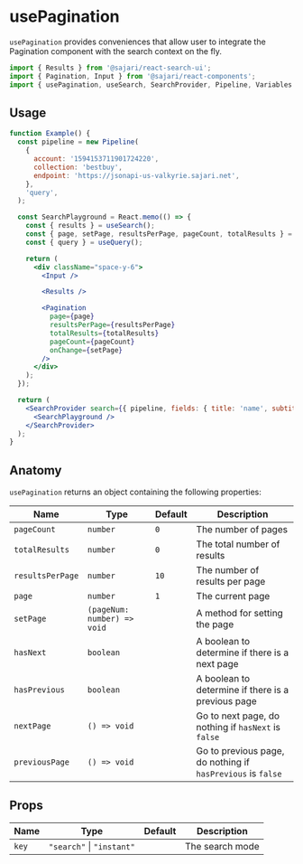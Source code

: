 
<SEO
  title="usePagination"
  description="usePagination provides conveniences that allow user to integrate the Pagination component with the search context on the fly."
/>

# usePagination

`usePagination` provides conveniences that allow user to integrate the Pagination component with the search context on the fly.

```js
import { Results } from '@sajari/react-search-ui';
import { Pagination, Input } from '@sajari/react-components';
import { usePagination, useSearch, SearchProvider, Pipeline, Variables } from '@sajari/react-hooks';
```

## Usage

```jsx
function Example() {
  const pipeline = new Pipeline(
    {
      account: '1594153711901724220',
      collection: 'bestbuy',
      endpoint: 'https://jsonapi-us-valkyrie.sajari.net',
    },
    'query',
  );

  const SearchPlayground = React.memo(() => {
    const { results } = useSearch();
    const { page, setPage, resultsPerPage, pageCount, totalResults } = usePagination('search');
    const { query } = useQuery();

    return (
      <div className="space-y-6">
        <Input />

        <Results />

        <Pagination
          page={page}
          resultsPerPage={resultsPerPage}
          totalResults={totalResults}
          pageCount={pageCount}
          onChange={setPage}
        />
      </div>
    );
  });

  return (
    <SearchProvider search={{ pipeline, fields: { title: 'name', subtitle: 'brand' } }}>
      <SearchPlayground />
    </SearchProvider>
  );
}
```

## Anatomy

`usePagination` returns an object containing the following properties:

| Name             | Type                        | Default | Description                                                 |
| ---------------- | --------------------------- | ------- | ----------------------------------------------------------- |
| `pageCount`      | `number`                    | `0`     | The number of pages                                         |
| `totalResults`   | `number`                    | `0`     | The total number of results                                 |
| `resultsPerPage` | `number`                    | `10`    | The number of results per page                              |
| `page`           | `number`                    | `1`     | The current page                                            |
| `setPage`        | `(pageNum: number) => void` |         | A method for setting the page                               |
| `hasNext`        | `boolean`                   |         | A boolean to determine if there is a next page              |
| `hasPrevious`    | `boolean`                   |         | A boolean to determine if there is a previous page          |
| `nextPage`       | `() => void`                |         | Go to next page, do nothing if `hasNext` is `false`         |
| `previousPage`   | `() => void`                |         | Go to previous page, do nothing if `hasPrevious` is `false` |

## Props

| Name  | Type                      | Default | Description     |
| ----- | ------------------------- | ------- | --------------- |
| `key` | `"search"` \| `"instant"` |         | The search mode |
